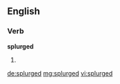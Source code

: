 ==English==

===Verb===
'''splurged'''

# {{past of|splurge}}

[[de:splurged]]
[[mg:splurged]]
[[vi:splurged]]